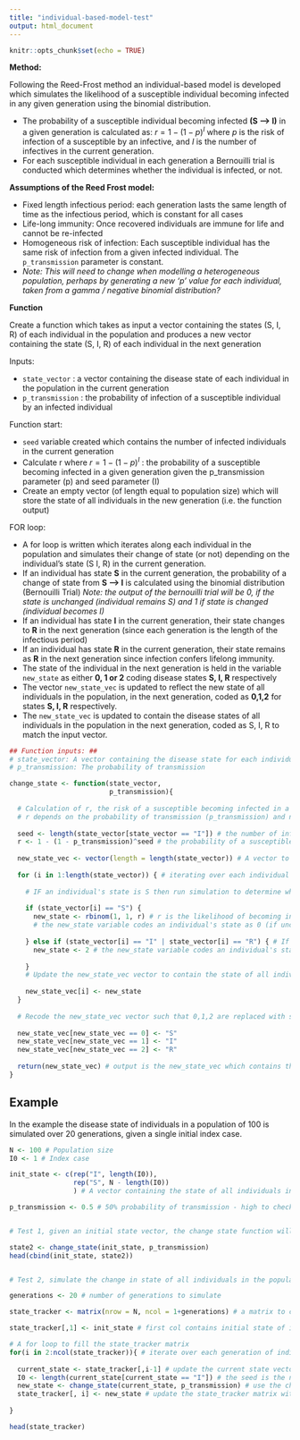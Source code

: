 ```yaml
---
title: "individual-based-model-test"
output: html_document
---
```


```r
knitr::opts_chunk$set(echo = TRUE)
```

**Method:**

Following the Reed-Frost method an individual-based model is developed which simulates the likelihood of a susceptible individual becoming infected in any given generation using the binomial distribution. 

- The probability of a susceptible individual becoming infected **(S --> I)** in a given generation is calculated as: $r = 1-(1-p)^I$ where $p$ is the risk of infection of a susceptible by an infective, and $I$ is the number of infectives in the current generation. 
- For each susceptible individual in each generation a Bernouilli trial is conducted which determines whether the individual is infected, or not.


**Assumptions of the Reed Frost model:**  

- Fixed length infectious period: each generation lasts the same length of time as the infectious period, which is constant for all cases
- Life-long immunity: Once recovered individuals are immune for life and cannot be re-infected
- Homogeneous risk of infection: Each susceptible individual has the same risk of infection from a given infected individual. The `p_transmission` parameter is constant.  
- *Note: This will need to change when modelling a heterogeneous population, perhaps by generating a new 'p' value for each individual, taken from a gamma / negative binomial distribution?*


**Function**  

Create a function which takes as input a vector containing the states (S, I, R) of each individual in the population  and produces a new vector containing the state (S, I, R) of each individual in the next generation

Inputs:

- `state_vector` : a vector containing the disease state of each individual in the population in the current generation
- `p_transmission` : the probability of infection of a susceptible individual by an infected individual

Function start:

- `seed` variable created which contains the number of infected individuals in the current generation 
- Calculate r where $r = 1-(1-p)^I$ : the probability of a susceptible becoming infected in a given generation given the p_transmission parameter (p) and seed parameter (I)
- Create an empty vector (of length equal to population size) which will store the state of all individuals in the new generation (i.e. the function output)

FOR loop: 

- A for loop is written which iterates along each individual in the population and simulates their change of state (or not) depending on the individual's state (S I, R) in the current generation. 
- If an individual has state **S** in the current generation, the probability of a change of state from **S --> I** is calculated using the binomial distribution (Bernouilli Trial) *Note: the output of the bernouilli trial will be 0, if the state is unchanged (individual remains S) and 1 if state is changed (individual becomes I)*
- If an individual has state **I** in the current generation, their state changes to **R** in the next generation (since each generation is the length of the infectious period)
- If an individual has state **R** in the current generation, their state remains as **R** in the next generation since infection confers lifelong immunity.
- The state of the individual in the next generation is held in the variable `new_state` as either **0, 1 or 2** coding disease states **S, I, R** respectively
- The vector `new_state_vec` is updated to reflect the new state of all individuals in the population, in the next generation, coded as **0,1,2** for states **S, I, R** respectively.
- The `new_state_vec` is updated to contain the disease states of all individuals in the population in the next generation, coded as S, I, R to match the input vector.




```r

## Function inputs: ##
# state_vector: A vector containing the disease state for each individual in a population
# p_transmission: The probability of transmission

change_state <- function(state_vector, 
                         p_transmission){
  
  # Calculation of r, the risk of a susceptible becoming infected in a given generation
  # r depends on the probability of transmission (p_transmission) and number of infectives in the current generation (seed)
  
  seed <- length(state_vector[state_vector == "I"]) # the number of infected individuals in the current generation
  r <- 1 - (1 - p_transmission)^seed # the probability of a susceptible individual becoming infected in a given generation
  
  new_state_vec <- vector(length = length(state_vector)) # A vector to store the new disease states for all individuals in the population
  
  for (i in 1:length(state_vector)) { # iterating over each individual in the population
    
    # IF an individual's state is S then run simulation to determine whether the individual becomes infected by a Bernouilli Trial (binomial distribution) with probability of infection, r. 
    
    if (state_vector[i] == "S") { 
      new_state <- rbinom(1, 1, r) # r is the likelihood of becoming infected, size = 1 (since 1 individual is being considered), n = 1 (since 1 trial)
      # the new_state variable codes an individual's state as 0 (if unchanged, S) and 1 (if changed, I)
      
    } else if (state_vector[i] == "I" | state_vector[i] == "R") { # If an individual's state is either I or R then the new state will be R
      new_state <- 2 # the new_state variable codes an individual's state as 2, denoting R
    
    }
    # Update the new_state_vec vector to contain the state of all individuals in the population in the new generation, coded as 0,1,2 for S,I,R states respectively.
    
    new_state_vec[i] <- new_state 
  }
  
  # Recode the new_state_vec vector such that 0,1,2 are replaced with strings S, I, R, as in the input state_vector, for future useability (see example below)
  
  new_state_vec[new_state_vec == 0] <- "S"
  new_state_vec[new_state_vec == 1] <- "I"
  new_state_vec[new_state_vec == 2] <- "R"
  
  return(new_state_vec) # output is the new_state_vec which contains the state of all individuals in the new generation
}


```



## Example

In the example the disease state of individuals in a population of 100 is simulated over 20 generations, given a single initial index case.

```r


N <- 100 # Population size
I0 <- 1 # Index case

init_state <- c(rep("I", length(I0)), 
                rep("S", N - length(I0))
                ) # A vector containing the state of all individuals in the populationL: a single index case (I0) and the remaining all susceptible

p_transmission <- 0.5 # 50% probability of transmission - high to check functionality!


# Test 1, given an initial state vector, the change state function will produce a vector containing the state of all individuals in the next generation

state2 <- change_state(init_state, p_transmission)
head(cbind(init_state, state2))


# Test 2, simulate the change in state of all individuals in the population over 20 generations, create a matrix to contain the state change.

generations <- 20 # number of generations to simulate

state_tracker <- matrix(nrow = N, ncol = 1+generations) # a matrix to contain the disease state of all individuals over 20 generations, ncol = 1 + generations with first col containing initial states

state_tracker[,1] <- init_state # first col contains initial state of individuals in population

# A for loop to fill the state_tracker matrix
for(i in 2:ncol(state_tracker)){ # iterate over each generation of individuals
  
  current_state <- state_tracker[,i-1] # update the current state vector to reflect the state in the current generation 
  I0 <- length(current_state[current_state == "I"]) # the seed is the number of infectives in the current generation (held in current_state)
  new_state <- change_state(current_state, p_transmission) # use the change_state function to update the state of the individuals in the population, new_state is a vector containing disease states of all individuals in the new generation
  state_tracker[, i] <- new_state # update the state_tracker matrix with the new_state vector for the new generation
  
}

head(state_tracker)

```



